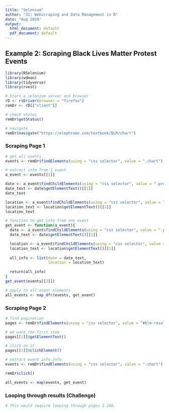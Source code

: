 ```yaml
---
title: "Selenium"
author: "3I: Webscraping and Data Management in R"
date: "Aug 2020"
output:
  html_document: default
  pdf_document: default
---
```


## Example 2: Scraping Black Lives Matter Protest Events

```r
library(RSelenium)
library(wdman)
library(tidyverse)
library(rvest)

# Start a selenium server and browser
rD <- rsDriver(browser = "firefox")
remDr <- rD[["client"]]

# check status
remDr$getStatus()

# navigate
remDr$navigate("https://elephrame.com/textbook/BLM/chart")
```

### Scraping Page 1

```r
# get all events
events <- remDr$findElements(using = "css selector", value = ".chart")

# extract info from 1 event
a_event <- events[[1]]

date <- a_event$findChildElements(using = "css selector", value = ".protest-start")[[1]]
date_text <- date$getElementText()[[1]]
date_text

location <- a_event$findChildElements(using = "css selector", value = ".item-protest-location")[[1]]
location_text <- location$getElementText()[[1]]
location_text

# function to get info from one event
get_event <- function(a_event){
  date <- a_event$findChildElements(using = "css selector", value = ".protest-start")[[1]]
  date_text <- date$getElementText()[[1]]

  location <- a_event$findChildElements(using = "css selector", value = ".item-protest-location")[[1]]
  location_text <- location$getElementText()[[1]]
  
  all_info <- list(date = date_text,
                   location = location_text)
  
  return(all_info)
}
get_event(events[[2]])

# apply to all event elements
all_events <- map_dfr(events, get_event)
```

### Scraping Page 2

```r
# find pagination
pages <- remDr$findElements(using = "css selector", value = "#blm-results .inactive")

# we want the first item
pages[[1]]$getElementText()

# click on it
pages[[1]]$clickElement()

# extract event info info
events <- remDr$findElements(using = "css selector", value = ".chart")

remDr$click()

all_events <- map(events, get_event)
```

### Looping through results (Challenge)

```r
# This would require looping through pages 1-240.
```


